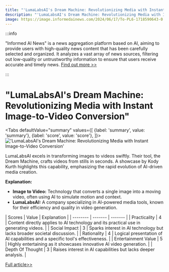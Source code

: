 ```yaml
---
title: "'LumaLabsAI's Dream Machine: Revolutionizing Media with Instant Image-to-Video Conversion'"
description: "'LumaLabsAI's Dream Machine: Revolutionizing Media with Instant Image-to-Video Conversion'"
image: https://image.informedainews.com/2024/06/17/To-PL6-1718590643-0.jpg
---
```



:::info

"Informed AI News" is a news aggregation platform based on AI, aiming to provide users with high-quality news content that has been carefully selected and organized. It analyzes a vast array of news sources, filtering out low-quality or untrustworthy information to ensure that users receive accurate and timely news.  [Find out more >>](/)

:::

# "LumaLabsAI's Dream Machine: Revolutionizing Media with Instant Image-to-Video Conversion"


<Tabs
	defaultValue="summary"
	values={[
	{label: 'summary', value: 'summary'},
	{label: 'score', value: 'score'},
]}>
<TabItem value="summary">
<img
  src="https://image.informedainews.com/2024/06/17/To-PL6-1718590643-0.jpg"
  alt="'LumaLabsAI's Dream Machine: Revolutionizing Media with Instant Image-to-Video Conversion'"
/>



LumaLabsAI excels in transforming images to videos swiftly. Their tool, the Dream Machine, crafts videos from stills in seconds. A showcase by Kody Kurth highlights this capability, emphasizing the rapid evolution of AI-driven media creation.

**Explanation:**
- **Image to Video:** Technology that converts a single image into a moving video, often using AI to simulate motion and context.
- **LumaLabsAI:** A company specializing in AI-powered media tools, known for their efficiency and quality in video generation.
</TabItem>
<TabItem value="score">
	| Scores     | Value   | Explanation |
	| -------- | ------- | ------- |
	| Practicality  | 4    | Content directly applies to AI technology and its practical use in generating videos.    |
	| Social Impact | 3     | Sparks interest in AI technology but lacks broader societal discussion.    |
	| Rationality    | 4    | Logical presentation of AI capabilities and a specific tool's effectiveness.    |
	| Entertainment Value    | 5    | Highly entertaining as it showcases innovative AI video generation.    |
	| Depth Of Thought    | 3    | Raises interest in AI capabilities but lacks deeper analysis.    |
</TabItem>
</Tabs>

[Full article>>](https://x.com/HongyuanCao/status/1801073683311853819)
